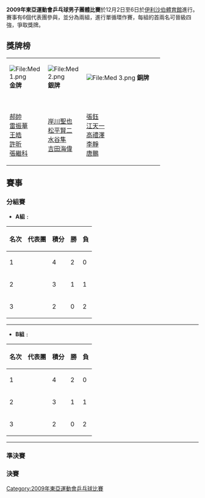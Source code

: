 '''2009年東亞運動會乒乓球男子團體比賽'''於12月2日至6日於[[伊利沙伯體育館|伊利沙伯體育館]]進行。賽事有6個代表團參與，並分為兩組，進行單循環作賽，每組的首兩名可晉級四強，爭取獎牌。

==獎牌榜==
{| class="wikitable"
|-align=center
| width=20% bgcolor="gold" | [[File:Med_1.png|File:Med 1.png]] '''金牌'''
| width=20% bgcolor="silver" | [[File:Med_2.png|File:Med 2.png]] '''銀牌'''
| width=40% colspan=2 bgcolor="cc9966" | [[File:Med_3.png|File:Med 3.png]] '''銅牌'''
|-valign=top 
| {{CHN}}<br>[[郝帥|郝帥]]<br>[[雷振華|雷振華]]<br>[[王皓|王皓]]<br>[[許昕|許昕]]<br>[[張繼科|張繼科]]
| {{JPN}}<br>[[岸川聖也|岸川聖也]]<br />[[松平賢二|松平賢二]]<br>[[水谷隼|水谷隼]]<br />[[吉田海偉|吉田海偉]]<br>
| {{HKG}}<br>[[張鈺_(乒乓球運動員)|張鈺]]<br>[[江天一|江天一]]<br>[[高禮澤|高禮澤]]<br>[[李靜_(乒乓球運動員)|李靜]]<br>[[唐鵬|唐鵬]]
| {{KOR}}<br>[[趙彥來|趙彥來]]<br>[[丁祥恩|丁祥恩]]<br>[[李鎮權|李鎮權]]<br>[[徐賢德|徐賢德]]
|}

==賽事==
===分組賽===
*'''A組﹕'''
{| class="wikitable" style="text-align: center;"
|-
!名次||代表團||積分||勝||負
|-bgcolor=#ccffcc
|1||align=left|'''{{CHN}}'''||4||2||0
|-bgcolor=#ccffcc
|2||align=left|'''{{JPN}}'''||3||1||1
|-
|3||align=left|{{MAC}}||2||0||2
|}
{{TeamMatchbox
|date = 2009年12月2日
|time = 14:30
|team1 = '''{{CHN}}'''
|score1 = '''3'''
|score2 = 0
|report = [http://results.2009eastasiangames.hk/zh/Comp.mvc/Info/ResultList/TTM400A01 報告]{{dead link|date=十一月 2017 |bot=InternetArchiveBot }}
|team2 = {{MAC}}
|score1-1 = '''3'''
|score2-1 = 0
|score1-2 = '''3'''
|score2-2 = 0
|score1-3 = '''3'''
|score2-3 = 0
|player1-1 = [[許昕|許昕]]
|player2-1 = [[曾海華|曾海華]]
|player1-2 = [[張繼科|張繼科]]
|player2-2 = [[梁健華|梁健華]]
|player1-3 = [[郝帥|郝帥]]
|player2-3 = [[吳嘉昊|吳嘉昊]]
|location = [[伊利沙伯體育館|伊利沙伯體育館]]
|attendance = 
|referee = 
}}
----

{{TeamMatchbox
|date = 2009年12月3日
|time = 10:30
|team1 = '''{{CHN}}'''
|score1 = '''3'''
|score2 = 0
|report = [http://results.2009eastasiangames.hk/zh/Comp.mvc/Info/ResultList/TTM400A02 報告]{{dead link|date=十一月 2017 |bot=InternetArchiveBot }}
|team2 = {{JPN}}
|score1-1 = '''3'''
|score2-1 = 0
|score1-2 = '''3'''
|score2-2 = 0
|score1-3 = '''3'''
|score2-3 = 2
|player1-1 = [[許昕|許昕]]
|player2-1 = [[岸川聖也|岸川聖也]]
|player1-2 = [[王皓|王皓]]
|player2-2 = [[水谷隼|水谷隼]]
|player1-3 = [[張繼科|張繼科]]
|player2-3 = [[松平賢二|松平賢二]]
|location = [[伊利沙伯體育館|伊利沙伯體育館]]
|attendance = 
|referee = 
}}
{{TeamMatchbox
|date = 2009年12月3日
|time = 19:00
|team1 = '''{{JPN}}'''
|score1 = '''3'''
|score2 = 0
|report = [http://results.2009eastasiangames.hk/zh/Comp.mvc/Info/ResultList/TTM400A03 報告]{{dead link|date=十一月 2017 |bot=InternetArchiveBot }}
|team2 = {{MAC}}
|score1-1 = '''3'''
|score2-1 = 0
|score1-2 = '''3'''
|score2-2 = 0
|score1-3 = '''3'''
|score2-3 = 0
|player1-1 = [[岸川聖也|岸川聖也]]
|player2-1 = [[曾海華|曾海華]]
|player1-2 = [[吉田海偉|吉田海偉]]
|player2-2 = [[梁健華|梁健華]]
|player1-3 = [[松平賢二|松平賢二]]
|player2-3 = [[謝永興|謝永興]]
|location = [[伊利沙伯體育館|伊利沙伯體育館]]
|attendance = 
|referee = 
}}


*'''B組﹕'''
{| class="wikitable" style="text-align: center;"
|-
!名次||代表團||積分||勝||負
|-align=center bgcolor=#ccffcc
|1||align=left|'''{{KOR}}'''||4||2||0
|-align=center bgcolor=#ccffcc
|2||align=left|'''{{HKG}}'''||3||1||1
|-
|3||{{TPE}}||2||0||2
|}
{{TeamMatchbox
|date = 2009年12月2日
|time = 10:30
|team1 = {{TPE}}
|score1 = 1
|score2 = '''3'''
|report = [http://results.2009eastasiangames.hk/zh/Comp.mvc/Info/ResultList/TTM400B01 報告]{{dead link|date=十一月 2017 |bot=InternetArchiveBot }}
|team2 = '''{{KOR}}'''
|score1-1 = 1
|score2-1 = '''3'''
|score1-2 = '''3'''
|score2-2 = 2
|score1-3 = 2
|score2-3 = '''3'''
|score1-4 = 0
|score2-4 = '''3'''
|player1-1 = [[江宏傑|江宏傑]]
|player2-1 = [[徐賢德|徐賢德]]
|player1-2 = [[吳志祺|吳志祺]]
|player2-2 = [[趙彥來|趙彥來]]
|player1-3 = [[蔣澎龍|蔣澎龍]]
|player2-3 = [[李鎮權|李鎮權]]
|player1-4 = [[江宏傑|江宏傑]]
|player2-4 = [[趙彥來|趙彥來]]
|location = [[伊利沙伯體育館|伊利沙伯體育館]]
|attendance = 
|referee = 
}}
{{TeamMatchbox
|date = 2009年12月2日
|time = 19:00
|report = [http://results.2009eastasiangames.hk/zh/Comp.mvc/Info/ResultList/TTM400B02 報告]{{dead link|date=十一月 2017 |bot=InternetArchiveBot }}
|team1 = '''{{KOR}}'''
|score1 = '''3'''
|score2 = 2
|team2 = {{HKG}}
|score1-1 = 2
|score2-1 = '''3'''
|score1-2 = '''3'''
|score2-2 = 2
|score1-3 = '''3'''
|score2-3 = 1
|score1-4 = 2
|score2-4 = '''3'''
|score1-5 = '''3'''
|score2-5 = 2
|player1-1 = [[丁祥恩|丁祥恩]]
|player2-1 = [[張鈺_(乒乓球運動員)|張鈺]]
|player1-2 = [[李鎮權|李鎮權]]
|player2-2 = [[高禮澤|高禮澤]]
|player1-3 = [[趙彥來|趙彥來]]
|player2-3 = [[唐鵬|唐鵬]]
|player1-4 = [[丁祥恩|丁祥恩]]
|player2-4 = [[高禮澤|高禮澤]]
|player1-5 = [[李鎮權|李鎮權]]
|player2-5 = [[張鈺_(乒乓球運動員)|張鈺]]
|location = [[伊利沙伯體育館|伊利沙伯體育館]]
|attendance = 
|referee = 
}}
----
{{TeamMatchbox
|date = 2009年12月3日
|time = 14:30
|team1 = '''{{HKG}}'''
|score1 = '''3'''
|score2 = 1
|report = [http://results.2009eastasiangames.hk/zh/Comp.mvc/Info/ResultList/TTM400B03 報告]{{dead link|date=十一月 2017 |bot=InternetArchiveBot }}
|team2 = {{TPE}}
|score1-1 = '''3'''
|score2-1 = 2
|score1-2 = 0
|score2-2 = '''3'''
|score1-3 = '''3'''
|score2-3 = 2
|score1-4 = '''3'''
|score2-4 = 1
|player1-1 = [[張鈺_(乒乓球運動員)|張鈺]]
|player2-1 = [[江宏傑|江宏傑]]
|player1-2 = [[江天一|江天一]]
|player2-2 = [[吳志祺|吳志祺]]
|player1-3 = [[李靜_(乒乓球運動員)|李靜]]
|player2-3 = [[黃聖盛|黃聖盛]]
|player1-4 = [[張鈺_(乒乓球運動員)|張鈺]]
|player2-4 = [[吳志祺|吳志祺]]
|location = [[伊利沙伯體育館|伊利沙伯體育館]]
|attendance =
|referee =
}}

{{Round4
<!-- Semi-finals -->
| 12月5日 - [[伊利沙伯體育館|伊利沙伯體育館]]|'''{{CHN}}'''|'''3'''|{{HKG}} {{Bronze3}}|0
|12月5日 - [[伊利沙伯體育館|伊利沙伯體育館]]|{{KOR}} {{Bronze3}}|0|'''{{JPN}}'''|'''3'''
<!-- Final -->
|12月6日 - [[伊利沙伯體育館|伊利沙伯體育館]]|'''{{CHN}}''' {{Gold1}}|'''3'''|{{JPN}} {{Silver2}}|1|
}}

===準決賽===
{{TeamMatchbox
|date = 2009年12月5日
|time = 13:30
|report = [https://web.archive.org/web/20091208012729/http://results.2009eastasiangames.hk/zh/Comp.mvc/Info/ResultList/TTM400201 報告]
|team1 = '''{{CHN}}'''
|score1 = '''3'''
|score2 = 0
|team2 = {{HKG}}
|score1-1 = '''3'''
|score2-1 = 0
|score1-2 = '''3'''
|score2-2 = 2
|score1-3 = '''3'''
|score2-3 = 1
|player1-1 = [[許昕|許昕]]
|player2-1 = [[高禮澤|高禮澤]]
|player1-2 = [[王皓|王皓]]
|player2-2 = [[唐鵬|唐鵬]]
|player1-3 = [[郝帥|郝帥]]
|player2-3 = [[江天一|江天一]]
|location = [[伊利沙伯體育館|伊利沙伯體育館]]
|attendance = 
|referee = 
}}
{{TeamMatchbox
|date = 2009年12月5日
|time = 13:30
|report = [http://results.2009eastasiangames.hk/zh/Comp.mvc/Info/ResultList/TTM400202 報告]{{dead link|date=十一月 2017 |bot=InternetArchiveBot }}
|team1 = {{KOR}}
|score1 = 0
|score2 = '''3'''
|team2 = '''{{JPN}}'''
|score1-1 = 2
|score2-1 = '''3'''
|score1-2 = 0
|score2-2 = '''3'''
|score1-3 = 1
|score2-3 = '''3'''
|player1-1 = [[趙彥來|趙彥來]]
|player2-1 = [[岸川聖也|岸川聖也]]
|player1-2 = [[李鎮權|李鎮權]]
|player2-2 = [[水谷隼|水谷隼]]
|player1-3 = [[徐賢德|徐賢德]]
|player2-3 = [[吉田海偉|吉田海偉]]
|location = [[伊利沙伯體育館|伊利沙伯體育館]]
|attendance = 
|referee = 
}}

===決賽===
{{TeamMatchbox
|date = 2009年12月6日
|time = 19:00
|report = [http://results.2009eastasiangames.hk/zh/Comp.mvc/Info/ResultList/TTM400101 報告]{{dead link|date=十一月 2017 |bot=InternetArchiveBot }}
|team1 = {{JPN}}
|score1 = 1
|score2 = '''3'''
|team2 = '''{{CHN}}'''
|score1-1 = '''3'''
|score2-1 = 0
|score1-2 = 0
|score2-2 = '''3'''
|score1-3 = 1
|score2-3 = '''3'''
|score1-4 = 0
|score2-4 = '''3'''
|player1-1 = [[水谷隼|水谷隼]]
|player2-1 = [[王皓|王皓]]
|player1-2 = [[岸川聖也|岸川聖也]]
|player2-2 = [[許昕|許昕]]
|player1-3 = [[吉田海偉|吉田海偉]]
|player2-3 = [[張繼科|張繼科]]
|player1-4 = [[水谷隼|水谷隼]]
|player2-4 = [[許昕|許昕]]
|location = [[伊利沙伯體育館|伊利沙伯體育館]]
|attendance = 
|referee = 
}}

[[Category:2009年東亞運動會乒乓球比賽|Category:2009年東亞運動會乒乓球比賽]]